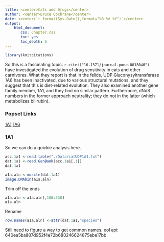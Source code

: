 ```yaml
---
title: <center>Cats and Drugs</center>
author: <center>Bruce Cochrane</center>
date: <center>`r format(Sys.Date(),format="%B %d %Y")`</center>
output: 
    html_document:
       css: Chapter.css
       toc: yes
       toc_depth: 5
---
```


```r
library(knitcitations)
```

So this is a fascinating topic.  `r citet("10.1371/journal.pone.0018046")` have investigated the evolution of drug sensitivity in cats and other carnivores.  What they report is that in the felids, UDP Gluconysyltransferase 1A6 has been inactivated, due to various structural mutations, and they suggest that this is diet-related evolution.  They also examined another gene family member, 1A1, and they find no similar pattern. Furthermore, dNdS numbers in the former approach neutrality; they do not in the latter (which metabolizes bilirubin).  

### Popset Links

[1A1](http://www.ncbi.nlm.nih.gov/popset/149393408)
[1A6](http://www.ncbi.nlm.nih.gov/popset/154126225)

### 1A1

So we can do a quickie analysis here.
```r
acc.1a1 <-read.table("./Data/catUDP1A1.txt")
dat.1a1 <-read.GenBank(acc.1a1[,1])
dat.1a1
```
```r
a1a.aln <-muscle(dat.1a1)
image.DNAbin(a1a.aln)
```
Trim off the ends
```r
a1a.aln <-a1a.aln[,180:530]
a1a.aln
```
Rename
```r
row.names(a1a.aln) <-attr(dat.1a1,"species")

```
Still need to figure a way to get common names.
eol api:  640ea5ba807d952f4e72b680246624875ebe17bb
